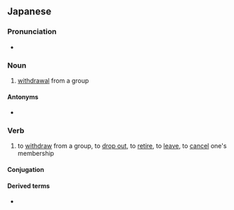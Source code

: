 ==Japanese==
{{ja-kanjitab|たい|かい|yomi=o}}

===Pronunciation===
* {{ja-pron|たいかい|yomi=o}}

===Noun===
{{ja-noun|たいかい|kyu=退會}}

# [[withdrawal]] from a group

====Antonyms====
* {{ja-r|入会|にゅうかい}}

===Verb===
{{ja-verb-suru|たいかい|kyu=退會|tr=intrans}}

# to [[withdraw]] from a group, to [[drop out]], to [[retire]], to [[leave]], to [[cancel]] one's membership

====Conjugation====
{{ja-suru|たいかい}}

====Derived terms====
* {{ja-r|退会届|たいかいとどけ}}